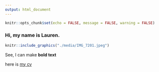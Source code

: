 ```yaml
---
output: html_document
---
```

```r
knitr::opts_chunk$set(echo = FALSE, message = FALSE, warning = FALSE)
```


### Hi, my name is Lauren. 
```r
knitr::include_graphics("./media/IMG_7201.jpeg")
```


See, I can make **bold text** 

here is [my cv](http://Laurensilvatti.github.io/about_me/Lauren_CV.pdf)



